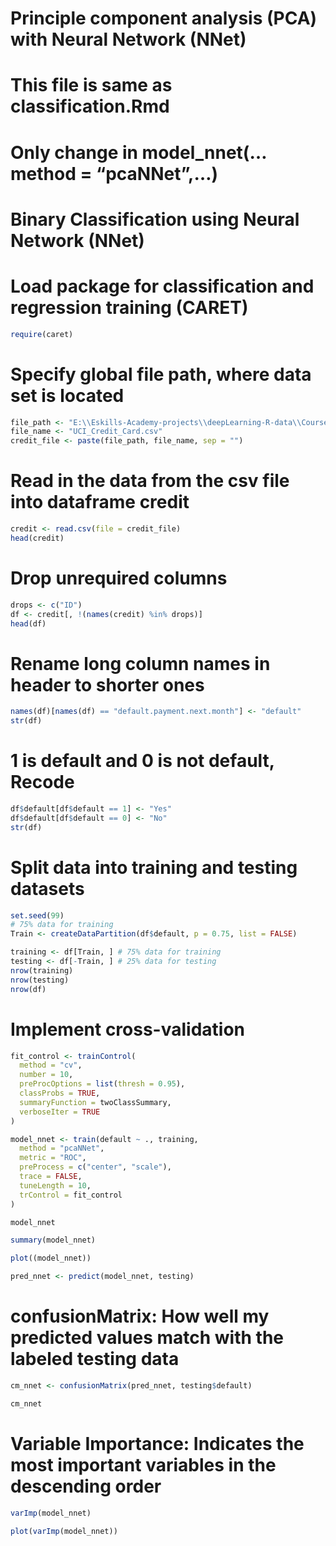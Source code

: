 # Principle component analysis (PCA) with Neural Network (NNet)
# This file is same as classification.Rmd
# Only change in model_nnet(...method = "pcaNNet",...)
# Binary Classification using Neural Network (NNet)

# Load package for classification and regression training (CARET)
```r
require(caret)
```

# Specify global file path, where data set is located
```r
file_path <- "E:\\Eskills-Academy-projects\\deepLearning-R-data\\Course-Data\\"
file_name <- "UCI_Credit_Card.csv"
credit_file <- paste(file_path, file_name, sep = "")
```

# Read in the data from the csv file into dataframe credit
```r
credit <- read.csv(file = credit_file)
head(credit)
```

# Drop unrequired columns 
```r
drops <- c("ID")
df <- credit[, !(names(credit) %in% drops)]
head(df)
```

# Rename long column names in header to shorter ones
```r
names(df)[names(df) == "default.payment.next.month"] <- "default"
str(df)
```

# 1 is default and 0 is not default, Recode
```r
df$default[df$default == 1] <- "Yes"
df$default[df$default == 0] <- "No"
str(df)
```

# Split data into training and testing datasets
```r
set.seed(99)
# 75% data for training
Train <- createDataPartition(df$default, p = 0.75, list = FALSE)
```
```r
training <- df[Train, ] # 75% data for training
testing <- df[-Train, ] # 25% data for testing
nrow(training)
nrow(testing)
nrow(df)
```

# Implement cross-validation 
```r
fit_control <- trainControl(
  method = "cv",
  number = 10,
  preProcOptions = list(thresh = 0.95),
  classProbs = TRUE,
  summaryFunction = twoClassSummary,
  verboseIter = TRUE
)
```
```r
model_nnet <- train(default ~ ., training,
  method = "pcaNNet",
  metric = "ROC",
  preProcess = c("center", "scale"),
  trace = FALSE,
  tuneLength = 10,
  trControl = fit_control
)
```
```r
model_nnet
```
```r
summary(model_nnet)
```
```r
plot((model_nnet))
```

```r
pred_nnet <- predict(model_nnet, testing)
```
# confusionMatrix: How well my predicted values match with the labeled testing data
```r
cm_nnet <- confusionMatrix(pred_nnet, testing$default)
```
```r
cm_nnet
```

# Variable Importance: Indicates the most important variables in the descending order
```r
varImp(model_nnet)
```
```r
plot(varImp(model_nnet))
```